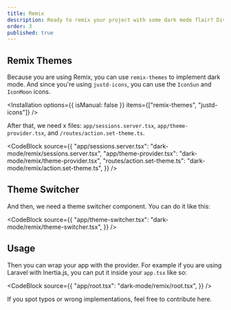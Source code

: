 ```yaml
---
title: Remix
description: Ready to remix your project with some dark mode flair? Dive into this guide and get your app groovin’ in the dark.
order: 3
published: true
---
```


## Remix Themes

Because you are using Remix, you can use `remix-themes` to implement dark mode. And since you're using `justd-icons`, you can use the `IconSun` and `IconMoon` icons.

<Installation
  options={{ isManual: false }}
  items={["remix-themes", "justd-icons"]}
/>

After that, we need x files: `app/sessions.server.tsx`, `app/theme-provider.tsx`, and `/routes/action.set-theme.ts`.

<CodeBlock
  source={{
    "app/sessions.server.tsx": "dark-mode/remix/sessions.server.tsx",
    "app/theme-provider.tsx": "dark-mode/remix/theme-provider.tsx",
    "routes/action.set-theme.ts": "dark-mode/remix/action.set-theme.ts",
  }}
/>

## Theme Switcher

And then, we need a theme switcher component. You can do it like this:

<CodeBlock
  source={{
    "app/theme-switcher.tsx": "dark-mode/remix/theme-switcher.tsx",
  }}
/>

## Usage

Then you can wrap your app with the provider. For example if you are using Laravel with Inertia.js, you can put it inside your `app.tsx` like so:

<CodeBlock
  source={{
    "app/root.tsx": "dark-mode/remix/root.tsx",
  }}
/>

If you spot typos or wrong implementations, feel free to <NewTab href='https://github.com/irsyadadl/justd/blob/2.x/resources/content/docs/dark-mode/remix.mdx'>contribute here</NewTab>.
